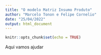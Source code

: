 ```yaml
---
title: "O modelo Matriz Insumo Produto"
author: "Marcelo Tonon e Felipe Cornelio"
date: "25/04/2022"
output: html_document
---
```


```r
knitr::opts_chunk$set(echo = TRUE)
```

Aqui vamos ajudar 